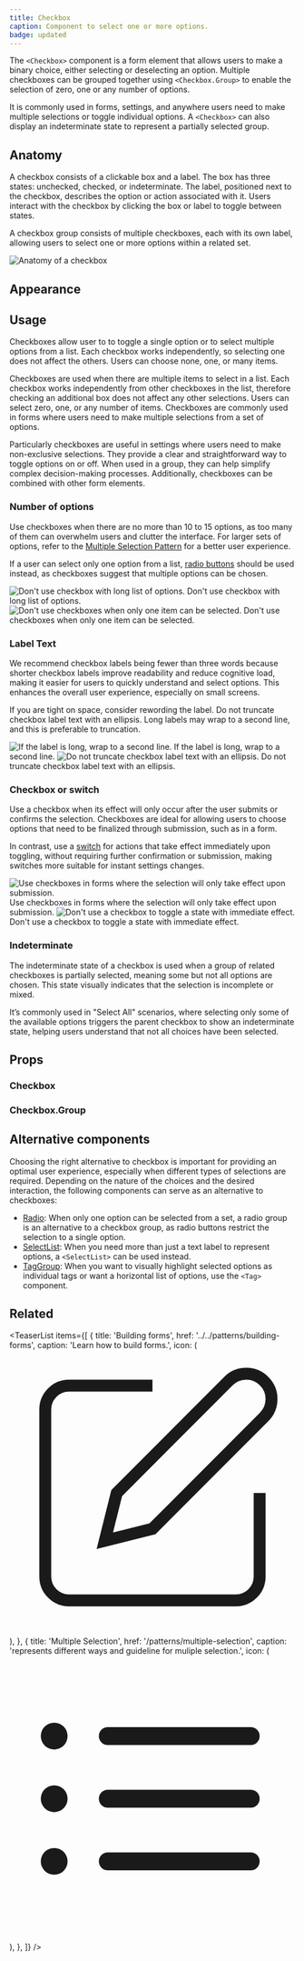 ```yaml
---
title: Checkbox
caption: Component to select one or more options.
badge: updated
---
```


The `<Checkbox>` component is a form element that allows users to make a binary choice, either selecting or deselecting an option. Multiple checkboxes can be grouped together using `<Checkbox.Group>` to enable the selection of zero, one or any number of options.

It is commonly used in forms, settings, and anywhere users need to make multiple selections or toggle individual options. A `<Checkbox>` can also display an indeterminate state to represent a partially selected group.

## Anatomy

A checkbox consists of a clickable box and a label. The box has three states: unchecked, checked, or indeterminate. The label, positioned next to the checkbox, describes the option or action associated with it. Users interact with the checkbox by clicking the box or label to toggle between states.

A checkbox group consists of multiple checkboxes, each with its own label, allowing users to select one or more options within a related set.

<Image
  src="/checkbox/checkbox-anatomy.jpg"
  alt="Anatomy of a checkbox"
  width={800}
  height={550}
  className="mx-auto block"
/>

## Appearance

<AppearanceDemo component={title} />

<AppearanceTable component={title} />

## Usage

Checkboxes allow user to to toggle a single option or to select multiple options from a list. Each checkbox works independently, so selecting one does not affect the others. Users can choose none, one, or many items.

Checkboxes are used when there are multiple items to select in a list. Each checkbox works independently from other checkboxes in the list, therefore checking an additional box does not affect any other selections. Users can select zero, one, or any number of items. Checkboxes are commonly used in forms where users need to make multiple selections from a set of options.

Particularly checkboxes are useful in settings where users need to make non-exclusive selections. They provide a clear and straightforward way to toggle options on or off. When used in a group, they can help simplify complex decision-making processes. Additionally, checkboxes can be combined with other form elements.

### Number of options

Use checkboxes when there are no more than 10 to 15 options, as too many of them can overwhelm users and clutter the interface. For larger sets of options, refer to the [Multiple Selection Pattern](/patterns/multiple-selection) for a better user experience.

If a user can select only one option from a list, [radio buttons](/components/form/radio) should be used instead, as checkboxes suggest that multiple options can be chosen.

<GuidelineTiles>
  <Dont>
    <Dont.Figure>
      <Image
        width={700}
        height={700}
        unoptimized
        src="/checkbox/checkbox-dont-long-options.jpg"
        alt="Don't use checkbox with long list of options."
      />
    </Dont.Figure>
    <Dont.Description>
      Don't use checkbox with long list of options.
    </Dont.Description>
  </Dont>
  <Dont>
    <Dont.Figure>
      <Image
        width={700}
        height={700}
        unoptimized
        src="/checkbox/checkbox-dont-select.jpg"
        alt="Don't use checkboxes when only one item can be selected."
      />
    </Dont.Figure>
    <Dont.Description>
      Don't use checkboxes when only one item can be selected.
    </Dont.Description>
  </Dont>
</GuidelineTiles>

### Label Text

We recommend checkbox labels being fewer than three words because shorter checkbox labels improve readability and reduce cognitive load, making it easier for users to quickly understand and select options. This enhances the overall user experience, especially on small screens.

If you are tight on space, consider rewording the label. Do not truncate checkbox label text with an ellipsis. Long labels may wrap to a second line, and this is preferable to truncation.

<GuidelineTiles>
  <Do>
    <Do.Figure>
      <Image
        width={400}
        height={400}
        unoptimized
        src="/checkbox/checkbox-do-multipleline.jpg"
        alt="If the label is long, wrap to a second line."
      />
    </Do.Figure>
    <Do.Description>
      If the label is long, wrap to a second line.
    </Do.Description>
  </Do>
  <Dont>
    <Dont.Figure>
      <Image
        width={400}
        height={400}
        unoptimized
        src="/checkbox/checkbox-dont-multipleline.jpg"
        alt="Do not truncate checkbox label text with an ellipsis."
      />
    </Dont.Figure>
    <Dont.Description>
      Do not truncate checkbox label text with an ellipsis.
    </Dont.Description>
  </Dont>
</GuidelineTiles>

### Checkbox or switch

Use a checkbox when its effect will only occur after the user submits or confirms the selection. Checkboxes are ideal for allowing users to choose options that need to be finalized through submission, such as in a form.

In contrast, use a [switch](/components/form/switch) for actions that take effect immediately upon toggling, without requiring further confirmation or submission, making switches more suitable for instant settings changes.

<GuidelineTiles>
  <Do>
    <Do.Figure>
      <Image
        width={400}
        height={400}
        unoptimized
        src="/checkbox/checkbox-do-submit.jpg"
        alt="Use checkboxes in forms where the selection will only take effect upon submission."
      />
    </Do.Figure>
    <Do.Description>
      Use checkboxes in forms where the selection will only take effect upon
      submission.
    </Do.Description>
  </Do>
  <Dont>
    <Dont.Figure>
      <Image
        width={400}
        height={400}
        unoptimized
        src="/checkbox/checkbox-dont-submit.jpg"
        alt="Don't use a checkbox to toggle a state with immediate effect."
      />
    </Dont.Figure>
    <Dont.Description>
      Don't use a checkbox to toggle a state with immediate effect.
    </Dont.Description>
  </Dont>
</GuidelineTiles>

### Indeterminate

The indeterminate state of a checkbox is used when a group of related checkboxes is partially selected, meaning some but not all options are chosen. This state visually indicates that the selection is incomplete or mixed.

It’s commonly used in "Select All" scenarios, where selecting only some of the available options triggers the parent checkbox to show an indeterminate state, helping users understand that not all choices have been selected.

<ComponentDemo file="./checkbox-indeterminate.demo.tsx" />

## Props

<StorybookHintMessage component={title} />

### Checkbox

<PropsTable component={title} />

### Checkbox.Group

<PropsTable component="CheckboxGroup" />

## Alternative components

Choosing the right alternative to checkbox is important for providing an optimal user experience, especially when different types of selections are required. Depending on the nature of the choices and the desired interaction, the following components can serve as an alternative to checkboxes:

- [Radio](/components/form/radio): When only one option can be selected from a set, a radio group is an alternative to a checkbox group, as radio buttons restrict the selection to a single option.
- [SelectList](/components/collection/selectlist): When you need more than just a text label to represent options, a `<SelectList>` can be used instead.
- [TagGroup](/components/collection/tag): When you want to visually highlight selected options as individual tags or want a horizontal list of options, use the `<Tag>` component.

## Related

<TeaserList
  items={[
    {
      title: 'Building forms',
      href: '../../patterns/building-forms',
      caption: 'Learn how to build forms.',
      icon: (
        <svg
          xmlns="http://www.w3.org/2000/svg"
          width={24}
          height={24}
          viewBox="0 0 24 24"
          fill="none"
          stroke="currentColor"
          strokeWidth={2}
          strokeLinecap="round"
          strokeLinejoin="round"
        >
          <path d="M12 3H5a2 2 0 00-2 2v14a2 2 0 002 2h14a2 2 0 002-2v-7" />
          <path d="M18.375 2.625a2.121 2.121 0 113 3L12 15l-4 1 1-4z" />
        </svg>
      ),
    },
    {
      title: 'Multiple Selection',
      href: '/patterns/multiple-selection',
      caption: 'represents different ways and guideline for muliple selection.',
      icon: (
        <svg
          xmlns="http://www.w3.org/2000/svg"
          viewBox="0 0 24 24"
          fill="currentColor"
          className="size-6"
        >
          <path
            fillRule="evenodd"
            d="M2.625 6.75a1.125 1.125 0 1 1 2.25 0 1.125 1.125 0 0 1-2.25 0Zm4.875 0A.75.75 0 0 1 8.25 6h12a.75.75 0 0 1 0 1.5h-12a.75.75 0 0 1-.75-.75ZM2.625 12a1.125 1.125 0 1 1 2.25 0 1.125 1.125 0 0 1-2.25 0ZM7.5 12a.75.75 0 0 1 .75-.75h12a.75.75 0 0 1 0 1.5h-12A.75.75 0 0 1 7.5 12Zm-4.875 5.25a1.125 1.125 0 1 1 2.25 0 1.125 1.125 0 0 1-2.25 0Zm4.875 0a.75.75 0 0 1 .75-.75h12a.75.75 0 0 1 0 1.5h-12a.75.75 0 0 1-.75-.75Z"
            clipRule="evenodd"
          />
        </svg>
      ),
    },
  ]}
/>

